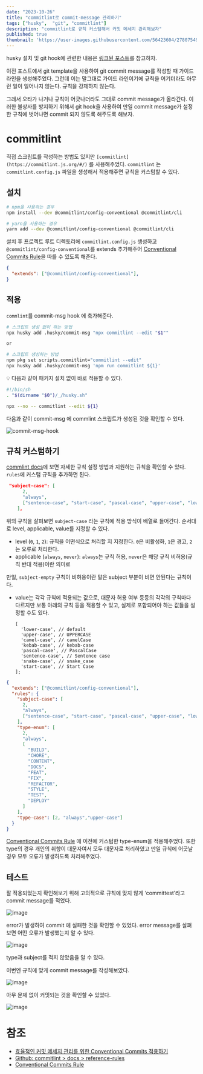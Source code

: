 ```yaml
---
date: "2023-10-26"
title: "commitlint로 commit-message 관리하기"
tags: ["husky",  "git", "commitlint"]
description: "commitlint로 규칙 커스텀해서 커밋 메세지 관리해보자"
published: true
thumbnail: 'https://user-images.githubusercontent.com/56423604/278075494-8932e44f-b2ea-49d8-8c5d-c1b2805fd0ab.png'
---
```


husky 설치 및 git hook에 관련한 내용은 [링크된 포스트](https://coyo-hm.github.io/blog/post/husky-git-hook)를 참고하자.

이전 포스트에서 git template을 사용하여 git commit message를 작성할 때 가이드 라인을 생성해주었다. 그런데 이는 말그대로 가이드 라인이기에 규칙을 어기더라도 아무런 일이 일어나지 않는다. 규칙을 강제하지 않는다.

그래서 오타가 나거나 규칙이 어긋나더라도 그대로 commit message가 올라간다. 이러한 불상사를 방지하기 위해서 git hook을 사용하여 만일 commit message가 설정한 규칙에 벗어나면 commit 되지 않도록 해주도록 해보자.

# commitlint

직접 스크립트를 작성하는 방법도 있지만 `[commitlint](https://commitlint.js.org/#/)` 를 사용해주었다. `commitlint` 는 `commitlint.config.js` 파일을 생성해서 적용해주면 규칙을 커스텀할 수 있다.

## 설치

```bash
# npm을 사용하는 경우
npm install --dev @commitlint/config-conventional @commitlint/cli

# yarn을 사용하는 경우
yarn add --dev @commitlint/config-conventional @commitlint/cli
```

설치 후 프로젝트 루트 디렉토리에 `commitlint.config.js` 생성하고 `@commitlint/config-conventional`를 extends 추가해주어 [Conventional Commits Rule](https://www.conventionalcommits.org/en/v1.0.0/)을 따를 수 있도록 해준다.

```json
{
  "extends": ["@commitlint/config-conventional"],
}
```

## 적용

`commlint`를 commit-msg hook 에 축가해준다.

```bash
# 스크립트 생성 없이 하는 방법
npx husky add .husky/commit-msg "npx commitlint --edit "$1""

or

# 스크립트 생성하는 방법
npm pkg set scripts.commitlint="commitlint --edit"
npx husky add .husky/commit-msg 'npm run commitlint ${1}'
```

<aside>
  💡 다음과 같이 패키지 설치 없이 바로 적용할 수 있다.

  ```bash
  #!/bin/sh
  . "$(dirname "$0")/_/husky.sh"

  npx --no -- commitlint --edit ${1}
  ```

</aside>

다음과 같이 commit-msg 에 commlint 스크립트가 생성된 것을 확인할 수 있다.

![commit-msg-hook](https://user-images.githubusercontent.com/56423604/278076031-666343a5-4391-465c-a204-7508df2fe80a.png)

## 규칙 커스텀하기

[commlint docs](https://github.com/conventional-changelog/commitlint/blob/master/docs/reference-rules.md)에 보면 자세한 규칙 설정 방법과 지원하는 규칙을 확인할 수 있다. `rules`에 커스텀 규칙을 추가하면 된다.

```json
 "subject-case": [
      2,
      "always",
      ["sentence-case", "start-case", "pascal-case", "upper-case", "lower-case"]
    ],
```

위의 규칙을 살펴보면 `subject-case` 라는 규칙에 적용 방식이 배열로 들어간다. 순서대로 level, applicable, value를 지정할 수 있다.

- level (`0`, `1`, `2`): 규칙을 어떤식으로 처리할 지 지정한다. `0`은 비활성화, `1`은 경고, `2`는 오류로 처리한다.
- applicable (`always`, `never`): `always`는 규칙 허용, `never`은 해당 규칙 비허용(규칙 반대 적용)이란 의미로

만일, `subject-empty` 규칙이 비허용이란 말은 subject 부분이 비면 안된다는 규칙이다.

- value는 각각 규칙에 적용되는 값으로, 대문자 허용 여부 등등의 각각의 규칙마다 다르지만 보통 아래의 규칙 등을 적용할 수 있고, 실제로 포함되어야 하는 값들을 설정할 수도 있다.

  ```
  [
    'lower-case', // default
    'upper-case', // UPPERCASE
    'camel-case', // camelCase
    'kebab-case', // kebab-case
    'pascal-case', // PascalCase
    'sentence-case', // Sentence case
    'snake-case', // snake_case
    'start-case', // Start Case
  ];
    ```


```json
{
  "extends": ["@commitlint/config-conventional"],
  "rules": {
    "subject-case": [
      2,
      "always",
      ["sentence-case", "start-case", "pascal-case", "upper-case", "lower-case"]
    ],
    "type-enum": [
      2,
      "always",
      [
        "BUILD",
        "CHORE",
        "CONTENT",
        "DOCS",
        "FEAT",
        "FIX",
        "REFACTOR",
        "STYLE",
        "TEST",
        "DEPLOY"
      ]
    ],
    "type-case": [2, "always","upper-case"]
  }
}
```

[Conventional Commits Rule](https://www.conventionalcommits.org/en/v1.0.0/) 에 이전에 커스텀한 type-enum을 적용해주었다. 또한 type의 경우 개인의 취향이 대문자여서 모두 대문자로 처리하였고 만일 규칙에 어긋날 경우 모두 오류가 발생하도록 처리해주었다.

## 테스트

잘 적용되었는지 확인해보기 위해 고의적으로 규칙에 맞지 않게 ‘committest’라고 commit message를 적었다.

![image](https://github.com/COYO-HM/COYO-HM.github.io/assets/56423604/059bcd54-0e45-46db-8da4-7a0c5f138c5c)

error가 발생하여 commit 에 실패한 것을 확인할 수 있었다. error message를 살펴보면 어떤 오류가 발생했는지 알 수 있다.

![image](https://github.com/COYO-HM/COYO-HM.github.io/assets/56423604/983f5eb4-a355-4f50-9fa0-481f79c8e4fa)

type과 subject를 적지 않았음을 알 수 있다.

이번엔 규칙에 맞게 commit message를 작성해보았다.

![image](https://github.com/COYO-HM/COYO-HM.github.io/assets/56423604/15369756-b994-4e47-9e93-c132fc745d82)

아무 문제 없이 커밋되는 것을 확인할 수 있었다.

![image](https://github.com/COYO-HM/COYO-HM.github.io/assets/56423604/aabfb190-5ab3-4a26-b330-6af0002dbcd5)


# 참조

- [효율적인 커밋 메세지 관리를 위한 Conventional Commits 적용하기](https://blog.flynnpark.dev/13)
- [Github: commitlint > docs > reference-rules](https://github.com/conventional-changelog/commitlint/blob/master/docs/reference-rules.md)
- [Conventional Commits Rule](https://www.conventionalcommits.org/en/v1.0.0/)